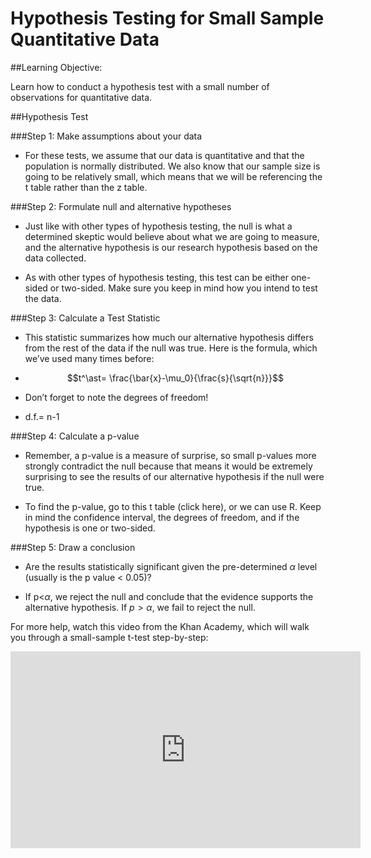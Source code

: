 
# Hypothesis Testing for Small Sample Quantitative Data

##Learning Objective:

Learn how to conduct a hypothesis test with a small number of observations for quantitative data.

##Hypothesis Test

###Step 1: Make assumptions about your data

- For these tests, we assume that our data is quantitative and that the population is normally distributed. We also know that our sample size is going to be relatively small, which means that we will be referencing the t table rather than the z table.

###Step 2: Formulate null and alternative hypotheses

- Just like with other types of hypothesis testing, the null is what a determined skeptic would believe about what we are going to measure, and the alternative hypothesis is our research hypothesis based on the data collected.

- As with other types of hypothesis testing, this test can be either one-sided or two-sided. Make sure you keep in mind how you intend to test the data.
 
###Step 3: Calculate a Test Statistic

- This statistic summarizes how much our alternative hypothesis differs from the rest of the data if the null was true. Here is the formula, which we've used many times before:

- $$t^\ast= \frac{\bar{x}-\mu_0}{\frac{s}{\sqrt{n}}}$$

- Don't forget to note the degrees of freedom!

- d.f.= n-1

###Step 4: Calculate a p-value

- Remember, a p-value is a measure of surprise, so small p-values more strongly contradict the null because that means it would be extremely surprising to see the results of our alternative hypothesis if the null were true.

- To find the p-value, go to this t table (click here), or we can use R.  Keep in mind the confidence interval, the degrees of freedom, and if the hypothesis is one or two-sided.

###Step 5: Draw a conclusion

- Are the results statistically significant given the pre-determined $\alpha$ level (usually is the p value < 0.05)?
 
- If p<$\alpha$, we reject the null and conclude that the evidence supports the alternative hypothesis. If $p>\alpha$, we fail to reject the null.  

For more help, watch this video from the Khan Academy, which will walk you through a small-sample t-test step-by-step: 

<iframe width="560" height="315" src="https://youtube.com/embed/D2sMsmL0ScQ" frameborder="0" allowfullscreen></iframe>  

